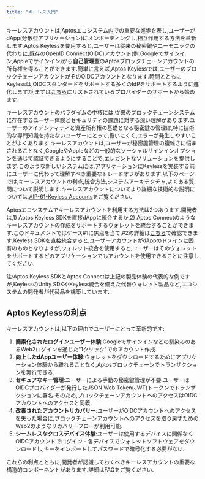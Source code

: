 ```yaml
---
title: "キーレス入門"
---
```


キーレスアカウントは,Aptosエコシステム内での重要な進歩を表し,ユーザーがdApp(分散型アプリケーション)にオンボーディングし,相互作用する方法を革新します.Aptos Keylessを使用すると,ユーザーは従来の秘密鍵やニーモニックの代わりに,既存のOpenID Connect(OIDC)アカウント(例:Googleでサインイン,Appleでサインイン)から**自己管理型**のAptosブロックチェーンアカウントの所有権を得ることができます.簡単に言えば,Aptos Keylessでは,ユーザーのブロックチェーンアカウントがそのOIDCアカウントとなります.時間とともにKeylessは,OIDCスタンダードをサポートする多くのIdPをサポートするように進化しますが,まずは[こちら](/ja/build/guides/aptos-keyless/oidc-support)にリストされているプロバイダーのサポートから始めます.

キーレスアカウントのパラダイムの中核には,従来のブロックチェーンシステムに存在するユーザー体験とセキュリティの課題に対する深い理解があります.ユーザーのアイデンティティと資産所有権の基礎となる秘密鍵の管理は,特に技術的な専門知識を持たないユーザーにとって,扱いにくく,エラーが発生しやすいことがよくあります.キーレスアカウントは,ユーザーが秘密鍵管理の複雑さに悩まされることなく,GoogleやAppleなどの一般的なソーシャルサインインオプションを通じて認証できるようにすることで,エレガントなソリューションを提供します.このような新しいシステムには,アプリケーションにKeylessを実装する前にユーザーに代わって理解すべき重要なトレードオフがあります.以下のページでは,キーレスアカウントの利点,統合方法,システムアーキテクチャ,よくある質問について説明します.キーレスアカウントについてより詳細な技術的な説明については,[AIP-61-Keyless Accounts](https://github.com/aptos-foundation/AIPs/blob/main/aips/aip-61.md)をご覧ください.

Aptosエコシステムでキーレスアカウントを利用する方法は2つあります.開発者は,1) Aptos Keyless SDKを直接dAppに統合するか,2) Aptos Connectのようなキーレスアカウントの作成をサポートするウォレットを統合することができます.このドキュメントではケース#1に焦点を当て,#2の詳細は[こちら](https://aptosconnect.app/docs/)で確認できます.Keyless SDKを直接統合すると,ユーザーアカウントがdAppのドメインに固有のものとなりますが,ウォレット統合を使用すると,ユーザーはそのウォレットをサポートするどのアプリケーションでもアカウントを使用できることに注意してください.

注:Aptos Keyless SDKとAptos Connectは上記の製品体験の代表的な例ですが,KeylessのUnity SDKやKeyless統合を備えた代替ウォレット製品など,エコシステムの開発者が代替品を構築しています.

## Aptos Keylessの利点

キーレスアカウントは,以下の理由でユーザーにとって革新的です:

1. **簡素化されたログインユーザー体験**:Googleでサインインなどの馴染みのあるWeb2ログインを通じた"1クリック"でのアカウント作成.
2. **向上したdAppユーザー体験**:ウォレットをダウンロードするためにアプリケーション体験から離れることなく,Aptosブロックチェーンでトランザクションを実行できる.
3. **セキュアなキー管理**:ユーザーによる手動の秘密鍵管理が不要.ユーザーはOIDCプロバイダーが発行したJSON Web Token(JWT)トークンでトランザクションに署名.そのため,ブロックチェーンアカウントへのアクセスはOIDCアカウントへのアクセスと同義.
4. **改善されたアカウントリカバリー**:ユーザーがOIDCアカウントへのアクセスを失った場合に,ブロックチェーンアカウントへのアクセスを取り戻すためのWeb2のようなリカバリーフローが利用可能.
5. **シームレスなクロスデバイス体験**:ユーザーは使用するデバイスに関係なくOIDCアカウントでログイン - 各デバイスでウォレットソフトウェアをダウンロードし,キーをインポートしてパスワードで暗号化する必要がない.

これらの利点とともに,開発者が認識しておくべきキーレスアカウントの重要な構造的コンポーネントがあります.詳細はFAQをご覧ください.
